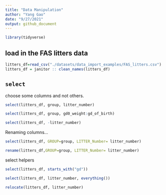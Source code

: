 ```yaml
---
title: "Data Manipulation"
author: "Yang Gao"
date: "9/27/2021"
output: github_document
---
```


```r
library(tidyverse)
```

## load in the FAS litters data

```r
litters_df=read_csv("./datasets/data_import_examples/FAS_litters.csv")
litters_df = janitor :: clean_names(litters_df)
```

## `select`

choose some columns and not others.

```r
select(litters_df, group, litter_number)
```

```r
select(litters_df, group, gd0_weight:gd_of_birth)
```


```r
select(litters_df, -litter_number)
```

Renaming columns...
```r
select(litters_df, GROUP=group, LITTER_Number= litter_number)
```

```r
rename(litters_df,GROUP=group, LITTER_Number= litter_number)
```

select helpers
```r
select(litters_df, starts_with("gd"))
```

```r
select(litters_df, litter_number, everything())
```

```r
relocate(litters_df, litter_number)
```














